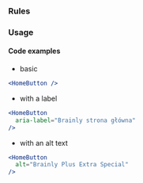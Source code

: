 
### Rules

<AccessibilityList rules={rules} />

### Usage

#### Code examples

- basic

```jsx
<HomeButton />
```

- with a label

<!-- prettier-ignore -->
```jsx
<HomeButton
  aria-label="Brainly strona główna"
/>
```

- with an alt text

<!-- prettier-ignore -->
```jsx
<HomeButton
  alt="Brainly Plus Extra Special"
/>
```
